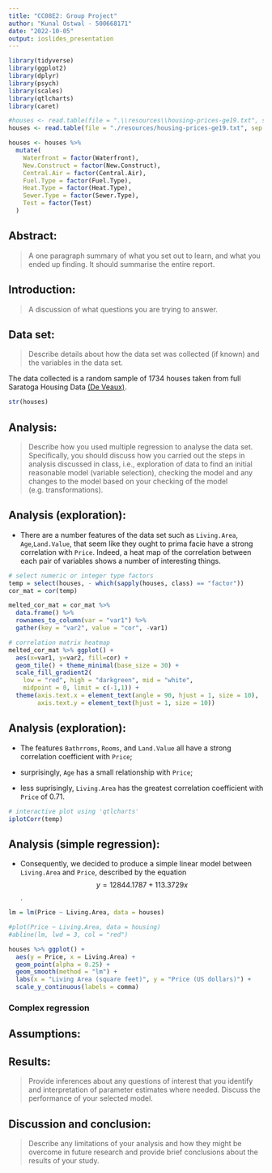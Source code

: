 ```yaml
---
title: "CC08E2: Group Project"
author: "Kunal Ostwal - 500668171"
date: "2022-10-05"
output: ioslides_presentation
---
```


```r
library(tidyverse)
library(ggplot2)
library(dplyr)
library(psych)
library(scales)
library(qtlcharts)
library(caret)
```

```r
#houses <- read.table(file = ".\\resources\\housing-prices-ge19.txt", sep = "\t", header = TRUE)
houses <- read.table(file = "./resources/housing-prices-ge19.txt", sep = "\t", header = TRUE)

```

```r
houses <- houses %>% 
  mutate(
    Waterfront = factor(Waterfront),
    New.Construct = factor(New.Construct),
    Central.Air = factor(Central.Air),
    Fuel.Type = factor(Fuel.Type),
    Heat.Type = factor(Heat.Type),
    Sewer.Type = factor(Sewer.Type),
    Test = factor(Test)
  )

```


## Abstract: 
> A one paragraph summary of what you set out to learn, and what you ended up finding. It should summarise the entire report.

## Introduction: 
> A discussion of what questions you are trying to answer.
    
## Data set: 
> Describe details about how the data set was collected (if known) and the variables in the data set.

The data collected is a random sample of 1734 houses taken from full Saratoga Housing Data [(De Veaux)](https://rdrr.io/cran/mosaicData/man/SaratogaHouses.html]).

```r
str(houses)
```


## Analysis:
> Describe how you used multiple regression to analyse the data set. Specifically, you should discuss how you carried out the steps in analysis discussed in class, i.e., exploration of data to find an initial reasonable model (variable selection), checking the model and any changes to the model based on your checking of the model (e.g. transformations).

## Analysis (exploration):
 
 - There are a number features of the data set such as `Living.Area`, `Age`,`Land.Value`, that seem like they ought to prima facie have a strong correlation with `Price`. Indeed, a heat map of the correlation between each pair of variables shows a number of interesting things.
 
```r
# select numeric or integer type factors
temp = select(houses, - which(sapply(houses, class) == "factor"))
cor_mat = cor(temp)

melted_cor_mat = cor_mat %>%
  data.frame() %>% 
  rownames_to_column(var = "var1") %>% 
  gather(key = "var2", value = "cor", -var1)

# correlation matrix heatmap
melted_cor_mat %>% ggplot() + 
  aes(x=var1, y=var2, fill=cor) + 
  geom_tile() + theme_minimal(base_size = 30) +
  scale_fill_gradient2(
    low = "red", high = "darkgreen", mid = "white", 
    midpoint = 0, limit = c(-1,1)) +
  theme(axis.text.x = element_text(angle = 90, hjust = 1, size = 10), 
        axis.text.y = element_text(hjust = 1, size = 10))
```

## Analysis (exploration):

- The features `Bathrroms`, `Rooms`, and `Land.Value` all have a strong correlation coefficient with `Price`;

- surprisingly, `Age` has a small relationship with `Price`;

- less suprisingly, `Living.Area` has the greatest correlation coefficient with `Price` of $0.71$.

```r
# interactive plot using 'qtlcharts'
iplotCorr(temp)
```

## Analysis (simple regression):

 - Consequently, we decided to produce a simple linear model between `Living.Area` and `Price`, described by the equation $$y = 12844.1787 + 113.3729 x$$.
```r
lm = lm(Price ~ Living.Area, data = houses)

#plot(Price ~ Living.Area, data = housing)
#abline(lm, lwd = 3, col = "red")

houses %>% ggplot() + 
  aes(y = Price, x = Living.Area) + 
  geom_point(alpha = 0.25) + 
  geom_smooth(method = "lm") + 
  labs(x = "Living Area (square feet)", y = "Price (US dollars)") + 
  scale_y_continuous(labels = comma)
```
### Complex regression

## Assumptions:

## Results: 
> Provide inferences about any questions of interest that you identify and interpretation of parameter estimates where needed. Discuss the performance of your selected model.
    
## Discussion and conclusion: 
> Describe any limitations of your analysis and how they might be overcome in future research and provide brief conclusions about the results of your study.

